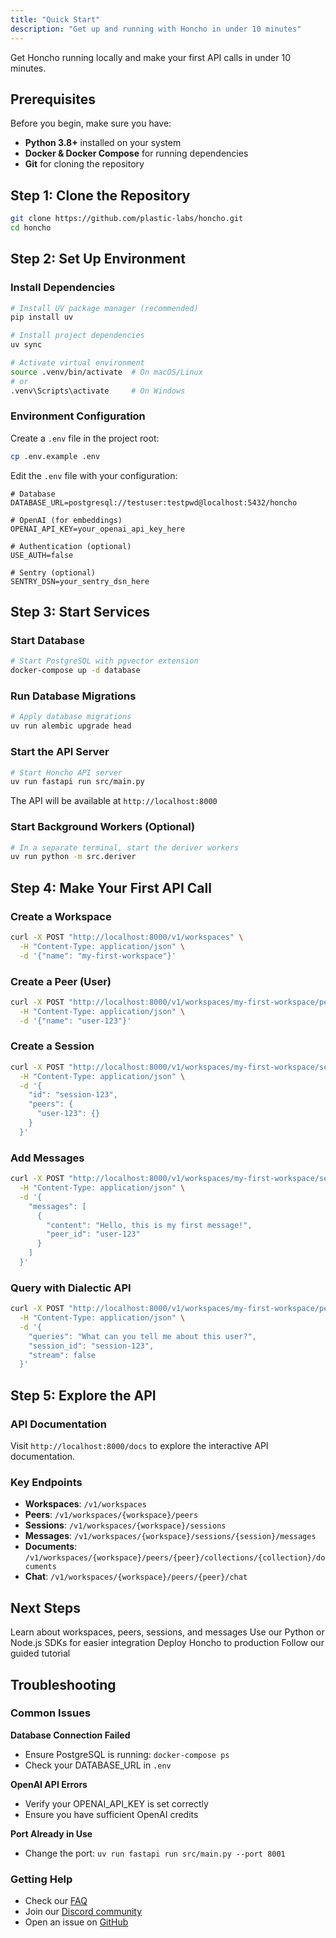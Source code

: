 ```yaml
---
title: "Quick Start"
description: "Get up and running with Honcho in under 10 minutes"
---
```


Get Honcho running locally and make your first API calls in under 10 minutes.

## Prerequisites

Before you begin, make sure you have:

- **Python 3.8+** installed on your system
- **Docker & Docker Compose** for running dependencies
- **Git** for cloning the repository

## Step 1: Clone the Repository

```bash
git clone https://github.com/plastic-labs/honcho.git
cd honcho
```

## Step 2: Set Up Environment

### Install Dependencies

```bash
# Install UV package manager (recommended)
pip install uv

# Install project dependencies
uv sync

# Activate virtual environment
source .venv/bin/activate  # On macOS/Linux
# or
.venv\Scripts\activate     # On Windows
```

### Environment Configuration

Create a `.env` file in the project root:

```bash
cp .env.example .env
```

Edit the `.env` file with your configuration:

```env
# Database
DATABASE_URL=postgresql://testuser:testpwd@localhost:5432/honcho

# OpenAI (for embeddings)
OPENAI_API_KEY=your_openai_api_key_here

# Authentication (optional)
USE_AUTH=false

# Sentry (optional)
SENTRY_DSN=your_sentry_dsn_here
```

## Step 3: Start Services

### Start Database

```bash
# Start PostgreSQL with pgvector extension
docker-compose up -d database
```

### Run Database Migrations

```bash
# Apply database migrations
uv run alembic upgrade head
```

### Start the API Server

```bash
# Start Honcho API server
uv run fastapi run src/main.py
```

The API will be available at `http://localhost:8000`

### Start Background Workers (Optional)

```bash
# In a separate terminal, start the deriver workers
uv run python -m src.deriver
```

## Step 4: Make Your First API Call

### Create a Workspace

```bash
curl -X POST "http://localhost:8000/v1/workspaces" \
  -H "Content-Type: application/json" \
  -d '{"name": "my-first-workspace"}'
```

### Create a Peer (User)

```bash
curl -X POST "http://localhost:8000/v1/workspaces/my-first-workspace/peers" \
  -H "Content-Type: application/json" \
  -d '{"name": "user-123"}'
```

### Create a Session

```bash
curl -X POST "http://localhost:8000/v1/workspaces/my-first-workspace/sessions" \
  -H "Content-Type: application/json" \
  -d '{
    "id": "session-123",
    "peers": {
      "user-123": {}
    }
  }'
```

### Add Messages

```bash
curl -X POST "http://localhost:8000/v1/workspaces/my-first-workspace/sessions/session-123/messages" \
  -H "Content-Type: application/json" \
  -d '{
    "messages": [
      {
        "content": "Hello, this is my first message!",
        "peer_id": "user-123"
      }
    ]
  }'
```

### Query with Dialectic API

```bash
curl -X POST "http://localhost:8000/v1/workspaces/my-first-workspace/peers/user-123/chat" \
  -H "Content-Type: application/json" \
  -d '{
    "queries": "What can you tell me about this user?",
    "session_id": "session-123",
    "stream": false
  }'
```

## Step 5: Explore the API

### API Documentation

Visit `http://localhost:8000/docs` to explore the interactive API documentation.

### Key Endpoints

- **Workspaces**: `/v1/workspaces`
- **Peers**: `/v1/workspaces/{workspace}/peers`
- **Sessions**: `/v1/workspaces/{workspace}/sessions`
- **Messages**: `/v1/workspaces/{workspace}/sessions/{session}/messages`
- **Documents**: `/v1/workspaces/{workspace}/peers/{peer}/collections/{collection}/documents`
- **Chat**: `/v1/workspaces/{workspace}/peers/{peer}/chat`

## Next Steps

<CardGroup cols={2}>
  <Card title="Core Concepts" icon="brain" href="/documentation/core-concepts/architecture">
    Learn about workspaces, peers, sessions, and messages
  </Card>
  <Card title="SDKs" icon="code" href="/documentation/platform/sdk">
    Use our Python or Node.js SDKs for easier integration
  </Card>
  <Card title="Deployment" icon="rocket" href="/documentation/platform/deploying">
    Deploy Honcho to production
  </Card>
  <Card title="Examples" icon="lightbulb" href="/documentation/platform/guided-tutorial">
    Follow our guided tutorial
  </Card>
</CardGroup>

## Troubleshooting

### Common Issues

**Database Connection Failed**
- Ensure PostgreSQL is running: `docker-compose ps`
- Check your DATABASE_URL in `.env`

**OpenAI API Errors**
- Verify your OPENAI_API_KEY is set correctly
- Ensure you have sufficient OpenAI credits

**Port Already in Use**
- Change the port: `uv run fastapi run src/main.py --port 8001`

### Getting Help

- Check our [FAQ](/documentation/introduction/faq)
- Join our [Discord community](http://discord.gg/plasticlabs)
- Open an issue on [GitHub](https://github.com/plastic-labs/honcho/issues)
